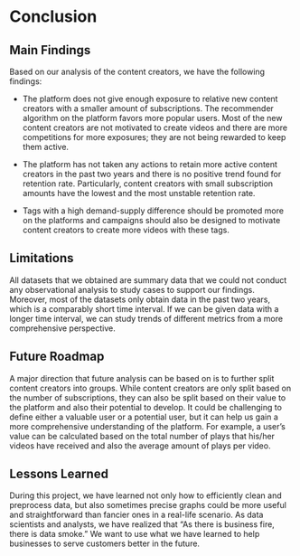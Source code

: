 # Conclusion

## Main Findings

Based on our analysis of the content creators, we have the following findings:

-   The platform does not give enough exposure to relative new content creators with a smaller amount of subscriptions. The recommender algorithm on the platform favors more popular users. Most of the new content creators are not motivated to create videos and there are more competitions for more exposures; they are not being rewarded to keep them active.

-   The platform has not taken any actions to retain more active content creators in the past two years and there is no positive trend found for retention rate. Particularly, content creators with small subscription amounts have the lowest and the most unstable retention rate.

-   Tags with a high demand-supply difference should be promoted more on the platforms and campaigns should also be designed to motivate content creators to create more videos with these tags.

## Limitations

All datasets that we obtained are summary data that we could not conduct any observational analysis to study cases to support our findings. Moreover, most of the datasets only obtain data in the past two years, which is a comparably short time interval. If we can be given data with a longer time interval, we can study trends of different metrics from a more comprehensive perspective.

## Future Roadmap

A major direction that future analysis can be based on is to further split content creators into groups. While content creators are only split based on the number of subscriptions, they can also be split based on their value to the platform and also their potential to develop. It could be challenging to define either a valuable user or a potential user, but it can help us gain a more comprehensive understanding of the platform. For example, a user's value can be calculated based on the total number of plays that his/her videos have received and also the average amount of plays per video.

## Lessons Learned

During this project, we have learned not only how to efficiently clean and preprocess data, but also sometimes precise graphs could be more useful and straightforward than fancier ones in a real-life scenario. As data scientists and analysts, we have realized that "As there is business fire, there is data smoke." We want to use what we have learned to help businesses to serve customers better in the future.
